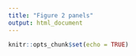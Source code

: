 ```yaml
---
title: "Figure 2 panels"
output: html_document
---
```


```r
knitr::opts_chunk$set(echo = TRUE)
```


